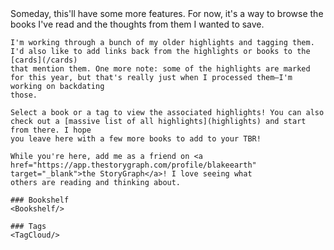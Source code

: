 
<Layout title="Library">
    Someday, this'll have some more features. For now, it's a way to browse the books I've read and the thoughts from them I wanted to save.

    I'm working through a bunch of my older highlights and tagging them. I'd also like to add links back from the highlights or books to the [cards](/cards)
    that mention them. One more note: some of the highlights are marked for this year, but that's really just when I processed them—I'm working on backdating
    those.

    Select a book or a tag to view the associated highlights! You can also check out a [massive list of all highlights](highlights) and start from there. I hope
    you leave here with a few more books to add to your TBR!

    While you're here, add me as a friend on <a href="https://app.thestorygraph.com/profile/blakeearth" target="_blank">the StoryGraph</a>! I love seeing what
    others are reading and thinking about.

    ### Bookshelf
    <Bookshelf/>
    
    ### Tags
    <TagCloud/>
</Layout>
